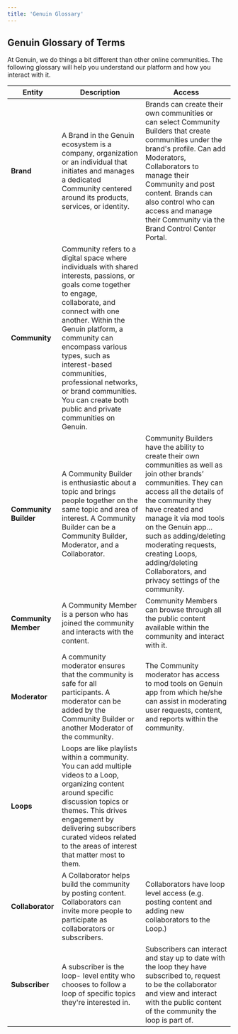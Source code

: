 ```yaml
---
title: 'Genuin Glossary'
---
```


## Genuin Glossary of Terms

At Genuin, we do things a bit different than other online communities. The following glossary will help you understand our platform and how you interact with it. 

| **Entity** | **Description** | **Access**|
| -------- | ------------------- | -------- |
| **Brand**  | A Brand in the Genuin ecosystem is a company, organization or an individual that initiates and manages a dedicated Community centered around its products, services, or identity. | Brands can create their own communities or can select Community Builders that create communities under the brand's profile. Can add Moderators, Collaborators to manage their Community and post content. Brands can also control who can access and manage their Community via the Brand Control Center Portal. |
| **Community** | Community refers to a digital space where individuals with shared interests, passions, or goals come together to engage, collaborate, and connect with one another. Within the Genuin platform, a community can encompass various types, such as interest-based communities, professional networks, or brand communities. You can create both public and private communities on Genuin. |  |
| **Community Builder** | A Community Builder is enthusiastic about a topic and brings people together on the same topic and area of interest. A Community Builder can be a Community Builder, Moderator, and a Collaborator. | Community Builders have the ability to create their own communities as well as join other brands’ communities. They can access all the details of the community they have created and manage it via mod tools on the Genuin app… such as adding/deleting moderating requests, creating Loops, adding/deleting Collaborators, and privacy settings of the community. |
| **Community Member** | A Community Member is a person who has joined the community and interacts with the content. | Community Members can browse through all the public content available within the community and interact with it. |
| **Moderator** | A community moderator ensures that the community is safe for all participants. A moderator can be added by the Community Builder or another Moderator of the community. | The Community moderator has access to mod tools on Genuin app from which he/she can assist in moderating user requests, content, and reports within the community.  |
| **Loops** | Loops are like playlists within a community. You can add multiple videos to a Loop, organizing content around specific discussion topics or themes. This drives engagement by delivering subscribers curated videos related to the areas of interest that matter most to them. |  |
| **Collaborator** | A Collaborator helps build the community by posting content. Collaborators can invite more people to participate as collaborators or subscribers. | Collaborators have loop level access (e.g. posting content and adding new collaborators to the Loop.)  |
| **Subscriber** | A subscriber is the loop- level entity who chooses to follow a loop of specific topics they're interested in. | Subscribers can interact and stay up to date with the loop they have subscribed to, request to be the collaborator and view and interact with the public content of the community the loop is part of.  |